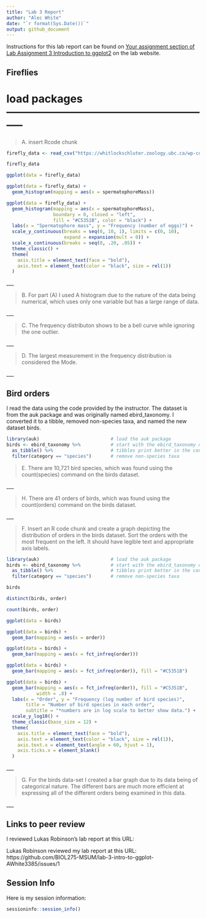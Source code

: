 ---
title: "Lab 3 Report"
author: "Alec White"
date: "`r format(Sys.Date())`"
output: github_document
---

Instructions for this lab report can be found on [Your assignment section of Lab Assignment 3 Introduction to ggplot2](https://biol275-msum.github.io/introduction-to-ggplot2.html#your-assignment) on the lab website.

## Fireflies

# load packages -----------------------------------------------------------
>A. insert Rcode chunk 
```{r}

firefly_data <- read_csv("https://whitlockschluter.zoology.ubc.ca/wp-content/data/chapter02/chap02q19FireflySpermatophoreMass.csv")

firefly_data

ggplot(data = firefly_data)

ggplot(data = firefly_data) +
  geom_histogram(mapping = aes(x = spermatophoreMass))

ggplot(data = firefly_data) +
  geom_histogram(mapping = aes(x = spermatophoreMass),
                 boundary = 0, closed = "left", 
                 fill = "#C5351B", color = "black") +
  labs(x = "Spermatophore mass", y = "Frequency (number of eggs)") +
  scale_y_continuous(breaks = seq(0, 10, 1), limits = c(0, 10), 
                     expand = expansion(mult = 0)) +
  scale_x_continuous(breaks = seq(0, .20, .05)) +
  theme_classic() +
  theme(
    axis.title = element_text(face = "bold"),
    axis.text = element_text(color = "black", size = rel(1))
  )

```
 
\_\_\_

> B. For part (A) I used A histogram due to the nature of the data being numerical, which uses only one variable but has a large range of data.

\_\_\_

> C. The frequency distributon shows to be a bell curve while ignoring the one outlier.

\_\_\_

> D. The largest measurement in the frequency distribution is considered the Mode. 


\_\_\_

## Bird orders

I read the data using the code provided by the instructor. The dataset is from the auk package and was originally named ebird_taxonomy. I converted it to a tibble, removed non-species taxa, and named the new dataset birds.

```{r}
library(auk)                          # load the auk package
birds <- ebird_taxonomy %>%           # start with the ebird_taxonomy data
  as_tibble() %>%                     # tibbles print better in the console
  filter(category == "species")       # remove non-species taxa
```

> E. There are 10,721 bird species, which was found using the count(species) command on the birds dataset.

\_\_\_

> H. There are 41 orders of birds, which was found using the count(orders) command on the birds dataset.

\_\_\_

> F. Insert an R code chunk and create a graph depicting the distribution of orders in the birds dataset. Sort the orders with the most frequent on the left. It should have legible text and appropriate axis labels.
```{r}

library(auk)                          # load the auk package
birds <- ebird_taxonomy %>%           # start with the ebird_taxonomy data
  as_tibble() %>%                     # tibbles print better in the console
  filter(category == "species")       # remove non-species taxa

birds

distinct(birds, order)

count(birds, order)

ggplot(data = birds)

ggplot(data = birds) +
  geom_bar(mapping = aes(x = order))

ggplot(data = birds) +
  geom_bar(mapping = aes(x = fct_infreq(order)))

ggplot(data = birds) +
  geom_bar(mapping = aes(x = fct_infreq(order)), fill = "#C5351B")

ggplot(data = birds) +
  geom_bar(mapping = aes(x = fct_infreq(order)), fill = "#C5351B", 
           width = .8) +
  labs(x = "Order", y = "Frequency (log number of bird species)", 
       title = "Number of bird species in each order", 
       subtitle = "*numbers are in log scale to better show data.") +
  scale_y_log10() +
  theme_classic(base_size = 12) +
  theme(
    axis.title = element_text(face = "bold"),
    axis.text = element_text(color = "black", size = rel(1)),
    axis.text.x = element_text(angle = 60, hjust = 1),
    axis.ticks.x = element_blank()
  )
```

\_\_\_

> G. For the birds data-set I created a bar graph due to its data being of categorical nature. The different bars are much more efficient at expressing all of the different orders being examined in this data.

\_\_\_

## Links to peer review

I reviewed Lukas Robinson's lab report at this URL: 

Lukas Robinson reviewed my lab report at this URL: https://github.com/BIOL275-MSUM/lab-3-intro-to-ggplot-AWhite3385/issues/1

## Session Info

Here is my session information:

```{r}
sessioninfo::session_info()
```
